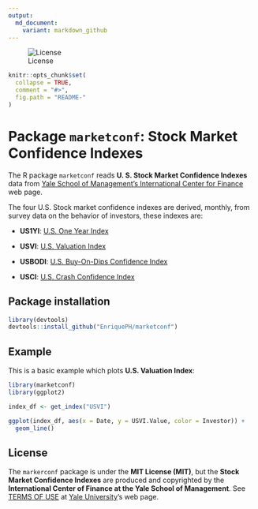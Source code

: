```yaml
---
output:
  md_document:
    variant: markdown_github
---
```

![License](https://img.shields.io/:license-mit-blue.svg)

<!-- README.md is generated from README.Rmd. Please edit that file -->

```r
knitr::opts_chunk$set(
  collapse = TRUE,
  comment = "#>",
  fig.path = "README-"
)
```

# Package `marketconf`: Stock Market Confidence Indexes

The R package `marketconf` reads **U. S. Stock Market Confidence Indexes**
data from [Yale School of Management's International Center for Finance](https://som.yale.edu/faculty-research/our-centers-initiatives/international-center-finance/data/stock-market-confidence) web page.

The four U.S. Stock market confidence indexes are derived, monthly, from
survey data on the behavior of investors, these indexes are:

* __US1YI__: [U.S. One Year Index](https://som.yale.edu/faculty-research/our-centers-initiatives/international-center-finance/data/stock-market-confidence-indices/united-states-one-year-index)

* __USVI__: [U.S. Valuation Index](https://som.yale.edu/faculty-research/our-centers-initiatives/international-center-finance/data/stock-market-confidence-indices/united-states-valuation-index)

* __USBODI__: [U.S. Buy-On-Dips Confidence Index](https://som.yale.edu/faculty-research/our-centers-initiatives/international-center-finance/data/stock-market-confidence-indices/united-states-buy-dips-confidence-index)

* __USCI__: [U.S. Crash Confidence Index](https://som.yale.edu/faculty-research/our-centers-initiatives/international-center-finance/data/stock-market-confidence-indices/us-crash-confidence-index)

## Package installation

```r
library(devtools)
devtools::install_github("EnriquePH/marketconf")
```

## Example

This is a basic example which plots __U.S. Valuation Index__:

```r
library(marketconf)
library(ggplot2)

index_df <- get_index("USVI")

ggplot(index_df, aes(x = Date, y = USVI.Value, color = Investor)) +
  geom_line()
```

## License

The `markerconf` package is under the **MIT License (MIT)**, but the 
__Stock Market Confidence Indexes__ are produced and copyrighted by the
__International Center of Finance at the Yale School of Management__.
See [TERMS OF USE](https://som.yale.edu/faculty-research/centers-initiatives/international-center-for-finance/data/stock-market-confidence-indices/stock-market-confidence-indices) at [Yale University](https://som.yale.edu/)'s web page.


